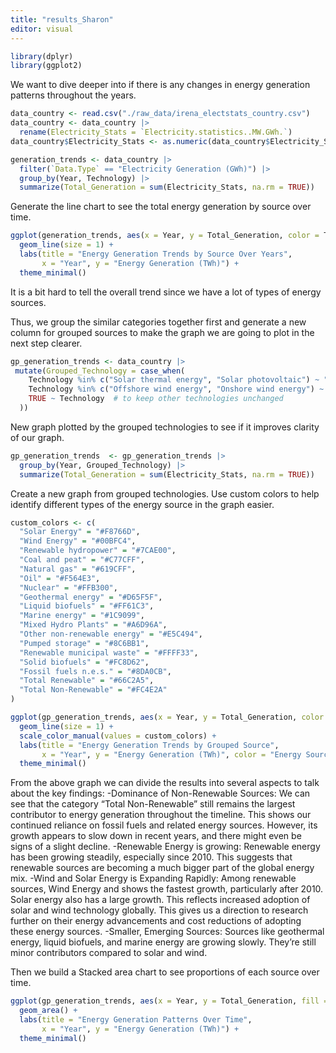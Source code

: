 ```yaml
---
title: "results_Sharon"
editor: visual
---
```

```r
library(dplyr)
library(ggplot2)
```

We want to dive deeper into if there is any changes in energy generation patterns throughout the years.
```r
data_country <- read.csv("./raw_data/irena_electstats_country.csv")
data_country <- data_country |> 
  rename(Electricity_Stats = `Electricity.statistics..MW.GWh.`)
data_country$Electricity_Stats <- as.numeric(data_country$Electricity_Stats)

generation_trends <- data_country |> 
  filter(`Data.Type` == "Electricity Generation (GWh)") |> 
  group_by(Year, Technology) |> 
  summarize(Total_Generation = sum(Electricity_Stats, na.rm = TRUE))
```
Generate the line chart to see the total energy generation by source over time.
```r

ggplot(generation_trends, aes(x = Year, y = Total_Generation, color = Technology)) +
  geom_line(size = 1) +
  labs(title = "Energy Generation Trends by Source Over Years",
       x = "Year", y = "Energy Generation (TWh)") +
  theme_minimal()
```
It is a bit hard to tell the overall trend since we have a lot of types of energy sources. 

Thus, we group the similar categories together first and generate a new column for grouped sources to make the graph we are going to plot in the next step clearer.
```r

gp_generation_trends <- data_country |> 
 mutate(Grouped_Technology = case_when(
    Technology %in% c("Solar thermal energy", "Solar photovoltaic") ~ "Solar Energy",
    Technology %in% c("Offshore wind energy", "Onshore wind energy") ~ "Wind Energy",
    TRUE ~ Technology  # to keep other technologies unchanged
  ))

```

New graph plotted by the grouped technologies to see if it improves clarity of our graph.
```r
gp_generation_trends  <- gp_generation_trends |> 
  group_by(Year, Grouped_Technology) |> 
  summarize(Total_Generation = sum(Electricity_Stats, na.rm = TRUE))
```
Create a new graph from grouped technologies. Use custom colors to help identify different types of the energy source in the graph easier.
```r
custom_colors <- c(
  "Solar Energy" = "#F8766D", 
  "Wind Energy" = "#00BFC4", 
  "Renewable hydropower" = "#7CAE00", 
  "Coal and peat" = "#C77CFF", 
  "Natural gas" = "#619CFF", 
  "Oil" = "#F564E3",
  "Nuclear" = "#FFB300", 
  "Geothermal energy" = "#D65F5F", 
  "Liquid biofuels" = "#FF61C3", 
  "Marine energy" = "#1C9099", 
  "Mixed Hydro Plants" = "#A6D96A", 
  "Other non-renewable energy" = "#E5C494", 
  "Pumped storage" = "#8C6BB1", 
  "Renewable municipal waste" = "#FFFF33", 
  "Solid biofuels" = "#FC8D62", 
  "Fossil fuels n.e.s." = "#8DA0CB", 
  "Total Renewable" = "#66C2A5", 
  "Total Non-Renewable" = "#FC4E2A"
)

ggplot(gp_generation_trends, aes(x = Year, y = Total_Generation, color = Grouped_Technology)) +
  geom_line(size = 1) +
  scale_color_manual(values = custom_colors) +
  labs(title = "Energy Generation Trends by Grouped Source",
       x = "Year", y = "Energy Generation (TWh)", color = "Energy Source") +
  theme_minimal()
```


From the above graph we can divide the results into several aspects to talk about the key findings:
-Dominance of Non-Renewable Sources: We can see that the category "Total Non-Renewable" still remains the largest contributor to energy generation throughout the timeline. This shows our continued reliance on fossil fuels and related energy sources. However, its growth appears to slow down in recent years, and there might even be signs of a slight decline.
-Renewable Energy is growing: Renewable energy has been growing steadily, especially since 2010. This suggests that renewable sources are becoming a much bigger part of the global energy mix. 
-Wind and Solar Energy is Expanding Rapidly: Among renewable sources, Wind Energy and shows the fastest growth, particularly after 2010. Solar energy also has a large growth. This reflects increased adoption of solar and wind technology globally. This gives us a direction to research further on their energy advancements and cost reductions of adopting these energy sources.
-Smaller, Emerging Sources: Sources like geothermal energy, liquid biofuels, and marine energy are growing slowly. They’re still minor contributors compared to solar and wind.


Then we build a Stacked area chart to see proportions of each source over time.

```r
ggplot(gp_generation_trends, aes(x = Year, y = Total_Generation, fill = Grouped_Technology)) +
  geom_area() +
  labs(title = "Energy Generation Patterns Over Time",
       x = "Year", y = "Energy Generation (TWh)") +
  theme_minimal()
```

